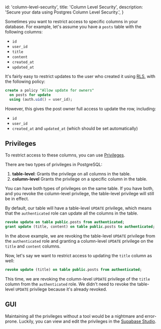 
  id: 'column-level-security',
  title: 'Column Level Security',
  description: 'Secure your data using Postgres Column Level Security.',
}

Sometimes you want to restrict access to specific columns in your database.
For example, let's assume you have a `posts` table with the following columns:
- `id`
- `user_id`
- `title`
- `content`
- `created_at`
- `updated_at`

It's fairly easy to restrict updates to the user who created it using [RLS](/docs/guides/auth#row-level-security), with the following policy:

```sql
create a policy "Allow update for owners"
  on posts for update
  using (auth.uid() = user_id);
```

However, this gives the post owner full access to update the row, including:
- `id`
- `user_id`
- `created_at` and `updated_at` (which should be set automatically)

## Privileges

To restrict access to these columns, you can use [Privileges](https://www.postgresql.org/docs/current/ddl-priv.html).

There are two types of privileges in PostgreSQL:
1. **table-level**: Grants the privilege on all columns in the table.
2. **column-level** Grants the privilege on a specific column in the table.

You can have both types of privileges on the same table. If you have both, and you revoke the column-level privilege, the table-level privilege will still be in effect.

By default, our table will have a table-level `UPDATE` privilege, which means that the `authenticated` role can update all the columns in the table.

```sql
revoke update on table public.posts from authenticated;
grant update (title, content) on table public.posts to authenticated;
```

In the above example, we are revoking the table-level `UPDATE` privilege from the `authenticated` role and granting a column-level `UPDATE` privilege on the `title` and `content` columns.

Now, let's say we want to restrict access to updating the `title` column as well:

```sql
revoke update (title) on table public.posts from authenticated;
```

This time, we are revoking the column-level `UPDATE` privilege of the `title` column from the `authenticated` role. We didn't need to revoke the table-level `UPDATE` privilege because it's already revoked.


## GUI
Maintaining all the privileges without a tool would be a nightmare and error-prone.
Luckily, you can view and edit the privileges in the [Supabase Studio](https://app.supabase.com/project/_/auth/privileges).


